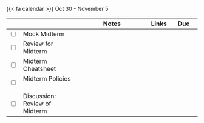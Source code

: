 {{< fa calendar >}} Oct 30 - November 5


<table class="table-striped text-left table-bordered" align = "center">

  <thead>
    <th style="width:  3%"></th>
    <th style="width:  30%"></th>
    <th style="width:  40%">Notes</th>
    <th style="width:  8%">Links</th>
    <th style="width:  15%">Due</th>
  </thead>

 <tr>
    <td><input type="checkbox" /></td>
    <td> Mock Midterm&nbsp; &nbsp; </td>
    <td></td>
    <td><a href="https://www.gradescope.com/courses/621306/assignments/3561769"> <i class="fas fa-book" aria-hidden="true"
            title="External Link to Slides" target = "_blank"></i></td>
    <td></td>
  </tr>

  <tr>
    <td><input type="checkbox" /></td>
    <td> Review for Midterm&nbsp; &nbsp; </td>
    <td></td>
    <td><a href="https://mdogucu.github.io/stats67-fa23-slides/others/midterm/review.pdf"> <i class="fas fa-book" aria-hidden="true"
            title="External Link to Slides" target = "_blank"></i></td>
    <td></td>
  </tr>
  
  <tr>
    <td><input type="checkbox" /></td>
    <td> Midterm Cheatsheet &nbsp; &nbsp; </td>
    <td></td>
    <td><a href="https://mdogucu.github.io/stats67-fa23-slides/others/midterm/cheatsheet.pdf" target ="_blank"> <i class="fas fa-book" aria-hidden="true"
            title="External Link to Slides" target = "_blank"></i></td>
    <td></td>
  </tr>
  
  <tr>
    <td><input type="checkbox" /></td>
    <td> Midterm Policies &nbsp; &nbsp; </td>
    <td></td>
    <td><a href="" target ="_blank"> <i class="fas fa-book" aria-hidden="true"
            title="External Link to Slides" target = "_blank"></i></td>
    <td></td>
  </tr>
  
  
  <tr>
    <td><input type="checkbox" /></td>
    <td> Discussion: Review of Midterm &nbsp; &nbsp; </td>
    <td> </td>
    <td> </td>
    <td></td>
  </tr>
  
    
        
</table>